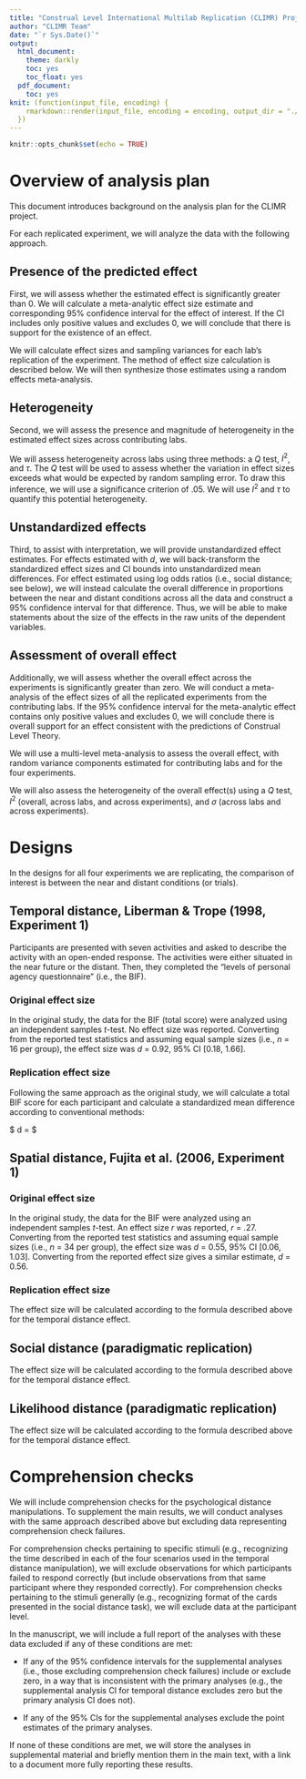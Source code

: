 ```yaml
---
title: "Construal Level International Multilab Replication (CLIMR) Project: Notes on the Analysis Plan"
author: "CLIMR Team"
date: "`r Sys.Date()`"
output:
  html_document:
    theme: darkly
    toc: yes
    toc_float: yes
  pdf_document:
    toc: yes
knit: (function(input_file, encoding) {
    rmarkdown::render(input_file, encoding = encoding, output_dir = "./reports/")
  })
---
```


```r
knitr::opts_chunk$set(echo = TRUE)

```

# Overview of analysis plan

This document introduces background on the analysis plan for the CLIMR project.

For each replicated experiment, we will analyze the data with the following approach.

## Presence of the predicted effect

First, we will assess whether the estimated effect is significantly greater than 0. We will calculate a meta-analytic effect size estimate and corresponding 95% confidence interval for the effect of interest. If the CI includes only positive values and excludes 0, we will conclude that there is support for the existence of an effect.

We will calculate effect sizes and sampling variances for each lab's replication of the experiment. The method of effect size calculation is described below. We will then synthesize those estimates using a random effects meta-analysis.

## Heterogeneity

Second, we will assess the presence and magnitude of heterogeneity in the estimated effect sizes across contributing labs.

We will assess heterogeneity across labs using three methods: a $Q$ test, $I^2$, and $\tau$. The $Q$ test will be used to assess whether the variation in effect sizes exceeds what would be expected by random sampling error. To draw this inference, we will use a significance criterion of .05. We will use $I^2$ and $\tau$ to quantify this potential heterogeneity.

## Unstandardized effects

Third, to assist with interpretation, we will provide unstandardized effect estimates. For effects estimated with _d_, we will back-transform the standardized effect sizes and CI bounds into unstandardized mean differences. For effect estimated using log odds ratios (i.e., social distance; see below), we will instead calculate the overall difference in proportions between the near and distant conditions across all the data and construct a 95% confidence interval for that difference. Thus, we will be able to make statements about the size of the effects in the raw units of the dependent variables.

## Assessment of overall effect

Additionally, we will assess whether the overall effect across the experiments is significantly greater than zero. We will conduct a meta-analysis of the effect sizes of all the replicated experiments from the contributing labs. If the 95% confidence interval for the meta-analytic effect contains only positive values and excludes 0, we will conclude there is overall support for an effect consistent with the predictions of Construal Level Theory.

We will use a multi-level meta-analysis to assess the overall effect, with random variance components estimated for contributing labs and for the four experiments.

We will also assess the heterogeneity of the overall effect(s) using a $Q$ test, $I^2$ (overall, across labs, and across experiments), and $\sigma$ (across labs and across experiments).

# Designs

In the designs for all four experiments we are replicating, the comparison of interest is between the near and distant conditions (or trials).

## Temporal distance, Liberman & Trope (1998, Experiment 1)

Participants are presented with seven activities and asked to describe the activity with an open-ended response. The activities were either situated in the near future or the distant. Then, they completed the "levels of personal agency questionnaire" (i.e., the BIF).

### Original effect size

In the original study, the data for the BIF (total score) were analyzed using an independent samples _t_-test. No effect size was reported. Converting from the reported test statistics and assuming equal sample sizes (i.e., _n_ = 16 per group), the effect size was _d_ = 0.92, 95% CI [0.18, 1.66].

### Replication effect size

Following the same approach as the original study, we will calculate a total BIF score for each participant and calculate a standardized mean difference according to conventional methods:

$ d = \frac{M_1 - M_2}{SD_{pooled}} $

## Spatial distance, Fujita et al. (2006, Experiment 1)

### Original effect size

In the original study, the data for the BIF were analyzed using an independent samples _t_-test. An effect size _r_ was reported, _r_ = .27. Converting from the reported test statistics and assuming equal sample sizes (i.e., _n_ = 34 per group), the effect size was _d_ = 0.55, 95% CI [0.06, 1.03]. Converting from the reported effect size gives a similar estimate, _d_ = 0.56.

### Replication effect size

The effect size will be calculated according to the formula described above for the temporal distance effect.

## Social distance (paradigmatic replication)

The effect size will be calculated according to the formula described above for the temporal distance effect.

## Likelihood distance (paradigmatic replication)

The effect size will be calculated according to the formula described above for the temporal distance effect.

# Comprehension checks

We will include comprehension checks for the psychological distance manipulations. To supplement the main results, we will conduct analyses with the same approach described above but excluding data representing comprehension check failures.

For comprehension checks pertaining to specific stimuli (e.g., recognizing the time described in each of the four scenarios used in the temporal distance manipulation), we will exclude observations for which participants failed to respond correctly (but include observations from that same participant where they responded correctly). For comprehension checks pertaining to the stimuli generally (e.g., recognizing format of the cards presented in the social distance task), we will exclude data at the participant level.

In the manuscript, we will include a full report of the analyses with these data excluded if any of these conditions are met:

* If any of the 95% confidence intervals for the supplemental analyses (i.e., those excluding comprehension check failures) include or exclude zero, in a way that is inconsistent with the primary analyses (e.g., the supplemental analysis CI for temporal distance excludes zero but the primary analysis CI does not).

* If any of the 95% CIs for the supplemental analyses exclude the point estimates of the primary analyses.

If none of these conditions are met, we will store the analyses in supplemental material and briefly mention them in the main text, with a link to a document more fully reporting these results.